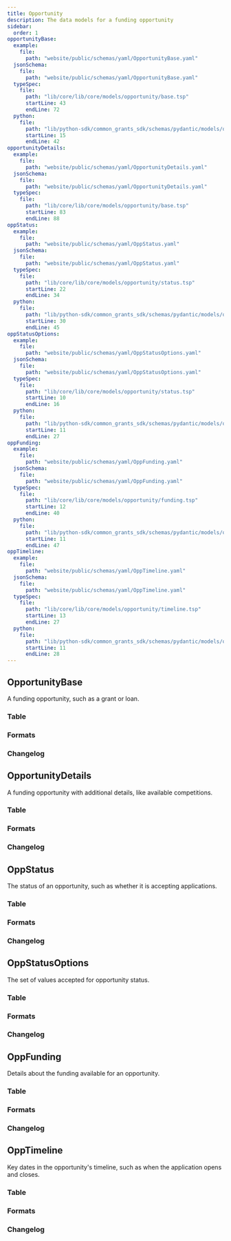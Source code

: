 ```yaml
---
title: Opportunity
description: The data models for a funding opportunity
sidebar:
  order: 1
opportunityBase:
  example:
    file:
      path: "website/public/schemas/yaml/OpportunityBase.yaml"
  jsonSchema:
    file:
      path: "website/public/schemas/yaml/OpportunityBase.yaml"
  typeSpec:
    file:
      path: "lib/core/lib/core/models/opportunity/base.tsp"
      startLine: 43
      endLine: 72
  python:
    file:
      path: "lib/python-sdk/common_grants_sdk/schemas/pydantic/models/opp_base.py"
      startLine: 15
      endLine: 42
opportunityDetails:
  example:
    file:
      path: "website/public/schemas/yaml/OpportunityDetails.yaml"
  jsonSchema:
    file:
      path: "website/public/schemas/yaml/OpportunityDetails.yaml"
  typeSpec:
    file:
      path: "lib/core/lib/core/models/opportunity/base.tsp"
      startLine: 83
      endLine: 88
oppStatus:
  example:
    file:
      path: "website/public/schemas/yaml/OppStatus.yaml"
  jsonSchema:
    file:
      path: "website/public/schemas/yaml/OppStatus.yaml"
  typeSpec:
    file:
      path: "lib/core/lib/core/models/opportunity/status.tsp"
      startLine: 22
      endLine: 34
  python:
    file:
      path: "lib/python-sdk/common_grants_sdk/schemas/pydantic/models/opp_status.py"
      startLine: 30
      endLine: 45
oppStatusOptions:
  example:
    file:
      path: "website/public/schemas/yaml/OppStatusOptions.yaml"
  jsonSchema:
    file:
      path: "website/public/schemas/yaml/OppStatusOptions.yaml"
  typeSpec:
    file:
      path: "lib/core/lib/core/models/opportunity/status.tsp"
      startLine: 10
      endLine: 16
  python:
    file:
      path: "lib/python-sdk/common_grants_sdk/schemas/pydantic/models/opp_status.py"
      startLine: 11
      endLine: 27
oppFunding:
  example:
    file:
      path: "website/public/schemas/yaml/OppFunding.yaml"
  jsonSchema:
    file:
      path: "website/public/schemas/yaml/OppFunding.yaml"
  typeSpec:
    file:
      path: "lib/core/lib/core/models/opportunity/funding.tsp"
      startLine: 12
      endLine: 40
  python:
    file:
      path: "lib/python-sdk/common_grants_sdk/schemas/pydantic/models/opp_funding.py"
      startLine: 11
      endLine: 47
oppTimeline:
  example:
    file:
      path: "website/public/schemas/yaml/OppTimeline.yaml"
  jsonSchema:
    file:
      path: "website/public/schemas/yaml/OppTimeline.yaml"
  typeSpec:
    file:
      path: "lib/core/lib/core/models/opportunity/timeline.tsp"
      startLine: 13
      endLine: 27
  python:
    file:
      path: "lib/python-sdk/common_grants_sdk/schemas/pydantic/models/opp_timeline.py"
      startLine: 11
      endLine: 28
---
```



## OpportunityBase

A funding opportunity, such as a grant or loan.

### Table

<SchemaTable filePath={frontmatter.opportunityBase.jsonSchema.file.path} />

### Formats

<SchemaFormatTabs
  example={frontmatter.opportunityBase.example}
  jsonSchema={frontmatter.opportunityBase.jsonSchema}
  typeSpec={frontmatter.opportunityBase.typeSpec}
  python={frontmatter.opportunityBase.python}
/>

### Changelog

<SchemaChangelog schema="OpportunityBase" />

## OpportunityDetails

A funding opportunity with additional details, like available competitions.

### Table

<SchemaTable filePath={frontmatter.opportunityDetails.jsonSchema.file.path} />

### Formats

<SchemaFormatTabs
  example={frontmatter.opportunityDetails.example}
  jsonSchema={frontmatter.opportunityDetails.jsonSchema}
  typeSpec={frontmatter.opportunityDetails.typeSpec}
  python={frontmatter.opportunityDetails.python}
/>

### Changelog

<SchemaChangelog schema="OpportunityDetails" />

## OppStatus

The status of an opportunity, such as whether it is accepting applications.

### Table

<SchemaTable filePath={frontmatter.oppStatus.jsonSchema.file.path} />

### Formats

<SchemaFormatTabs
  example={frontmatter.oppStatus.example}
  jsonSchema={frontmatter.oppStatus.jsonSchema}
  typeSpec={frontmatter.oppStatus.typeSpec}
  python={frontmatter.oppStatus.python}
/>

### Changelog

<SchemaChangelog schema="OppStatus" />

## OppStatusOptions

The set of values accepted for opportunity status.

### Table

<SchemaTable filePath={frontmatter.oppStatusOptions.jsonSchema.file.path} />

### Formats

<SchemaFormatTabs
  example={frontmatter.oppStatusOptions.example}
  jsonSchema={frontmatter.oppStatusOptions.jsonSchema}
  typeSpec={frontmatter.oppStatusOptions.typeSpec}
  python={frontmatter.oppStatusOptions.python}
/>

### Changelog

<SchemaChangelog schema="OppStatusOptions" />

## OppFunding

Details about the funding available for an opportunity.

### Table

<SchemaTable filePath={frontmatter.oppFunding.jsonSchema.file.path} />

### Formats

<SchemaFormatTabs
  example={frontmatter.oppFunding.example}
  jsonSchema={frontmatter.oppFunding.jsonSchema}
  typeSpec={frontmatter.oppFunding.typeSpec}
  python={frontmatter.oppFunding.python}
/>

### Changelog

<SchemaChangelog schema="OppFunding" />

## OppTimeline

Key dates in the opportunity's timeline, such as when the application opens and closes.

### Table

<SchemaTable filePath={frontmatter.oppTimeline.jsonSchema.file.path} />

### Formats

<SchemaFormatTabs
  example={frontmatter.oppTimeline.example}
  jsonSchema={frontmatter.oppTimeline.jsonSchema}
  typeSpec={frontmatter.oppTimeline.typeSpec}
  python={frontmatter.oppTimeline.python}
/>

### Changelog

<SchemaChangelog schema="OppTimeline" />
